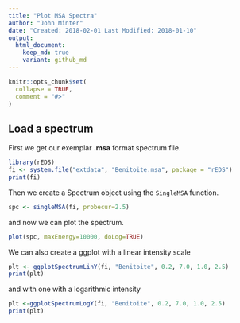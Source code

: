 ```yaml
---
title: "Plot MSA Spectra"
author: "John Minter"
date: "Created: 2018-02-01 Last Modified: 2018-01-10"
output:
  html_document:
    keep_md: true
    variant: github_md
---
```


```r
knitr::opts_chunk$set(
  collapse = TRUE,
  comment = "#>"
)
```

## Load a spectrum

First we get our exemplar **.msa** format spectrum file.

```r
library(rEDS)
fi <- system.file("extdata", "Benitoite.msa", package = "rEDS")
print(fi)
```

Then we create a Spectrum object using the `SingleMSA` function.

```r
spc <- singleMSA(fi, probecur=2.5)
```

and now we can plot the spectrum.

```r
plot(spc, maxEnergy=10000, doLog=TRUE)
```

We can also create a ggplot with a linear intensity scale

```r
plt <- ggplotSpectrumLinY(fi, "Benitoite", 0.2, 7.0, 1.0, 2.5)
print(plt)
```

and with one with a logarithmic intensity

```r
plt <-ggplotSpectrumLogY(fi, "Benitoite", 0.2, 7.0, 1.0, 2.5)
print(plt)
```
